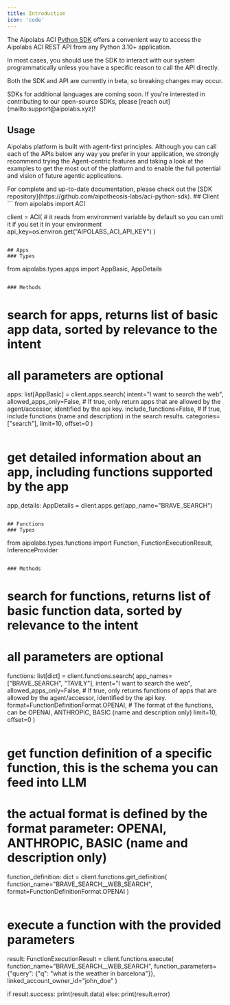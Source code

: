 ```yaml
---
title: Introduction
icon: 'code'
---
```

The Aipolabs ACI [Python SDK](https://github.com/aipotheosis-labs/aci-python-sdk) offers a convenient way to access the Aipolabs ACI REST API from any Python 3.10+ application.

In most cases, you should use the SDK to interact with our system programmatically unless you have a specific reason to call the API directly.

Both the SDK and API are currently in beta, so breaking changes may occur.

<Note>
SDKs for additional languages are coming soon. If you're interested in contributing to our open-source SDKs, please [reach out](mailto:support@aipolabs.xyz)!
</Note>

## Usage
Aipolabs platform is built with agent-first principles. Although you can call each of the APIs below any way you prefer in your application, we strongly recommend trying the Agent-centric features and taking a look at the examples to get the most out of the platform and to enable the full potential and vision of future agentic applications.

<Note>
For complete and up-to-date documentation, please check out the [SDK repository](https://github.com/aipotheosis-labs/aci-python-sdk).
</Note>
## Client
```
from aipolabs import ACI

client = ACI(
    # it reads from environment variable by default so you can omit it if you set it in your environment
    api_key=os.environ.get("AIPOLABS_ACI_API_KEY")
)
```

## Apps
### Types
```
from aipolabs.types.apps import AppBasic, AppDetails
```

### Methods
```
# search for apps, returns list of basic app data, sorted by relevance to the intent
# all parameters are optional
apps: list[AppBasic] = client.apps.search(
    intent="I want to search the web",
    allowed_apps_only=False, # If true, only return apps that are allowed by the agent/accessor, identified by the api key.
    include_functions=False, # If true, include functions (name and description) in the search results.
    categories=["search"],
    limit=10,
    offset=0
)
```
```
# get detailed information about an app, including functions supported by the app
app_details: AppDetails = client.apps.get(app_name="BRAVE_SEARCH")
```

## Functions
### Types
```
from aipolabs.types.functions import Function, FunctionExecutionResult, InferenceProvider
```

### Methods
```
# search for functions, returns list of basic function data, sorted by relevance to the intent
# all parameters are optional
functions: list[dict] = client.functions.search(
    app_names=["BRAVE_SEARCH", "TAVILY"],
    intent="I want to search the web",
    allowed_apps_only=False, # If true, only returns functions of apps that are allowed by the agent/accessor, identified by the api key.
    format=FunctionDefinitionFormat.OPENAI, # The format of the functions, can be OPENAI, ANTHROPIC, BASIC (name and description only)
    limit=10,
    offset=0
)
```
```
# get function definition of a specific function, this is the schema you can feed into LLM
# the actual format is defined by the format parameter: OPENAI, ANTHROPIC, BASIC (name and description only)
function_definition: dict = client.functions.get_definition(
    function_name="BRAVE_SEARCH__WEB_SEARCH",
    format=FunctionDefinitionFormat.OPENAI
)
```
```
# execute a function with the provided parameters
result: FunctionExecutionResult = client.functions.execute(
    function_name="BRAVE_SEARCH__WEB_SEARCH",
    function_parameters={"query": {"q": "what is the weather in barcelona"}},
    linked_account_owner_id="john_doe"
)

if result.success:
    print(result.data)
else:
    print(result.error)
```
